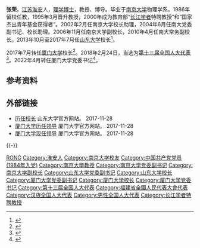 '''张荣'''{{BD|1964年|2月||catIdx=Zhang张}}，[[江苏|江苏]][[淮安|淮安]]人，[[理学|理学]][[博士|博士]]，教授、博导。毕业于[[南京大学|南京大学]]物理学系，1986年留校任教，1995年3月晋升教授，2000年成为教育部“[[长江学者|长江学者]]特聘教授”和“国家杰出青年基金获得者”。2002年2月任南京大学校长助理，2004年6月任南大党委副书记、校长助理。2006年11月任南京大学副校长，2010年4月任南大常务副校长。2013年10月至2017年7月任[[山东大学|山东大学]]校长<ref>{{cite web|url=http://www.view.sdu.edu.cn/new/2013/1023/57617.html|title=张荣任山东大学校长|publisher=山东大学|date=2013-10-23|accessdate=2013-10-23|archive-date=2015-05-22|archive-url=https://web.archive.org/web/20150522011520/http://www.view.sdu.edu.cn/new/2013/1023/57617.html|dead-url=yes}}</ref>。

2017年7月转任[[厦门大学|厦门大学]]校长<ref>{{cite web |url=http://district.ce.cn/newarea/sddy/201707/21/t20170721_24355329.shtml |language= |title=山东大学校长张荣调任厦门大学校长(简历) |publisher=中国经济网 |date=2017年7月21日 |accessdate= |archive-date=2019年5月21日 |archive-url=https://web.archive.org/web/20190521110513/http://district.ce.cn/newarea/sddy/201707/21/t20170721_24355329.shtml |dead-url=no }}</ref>。2018年2月24日，当选为[[第十三届全国人大代表|第十三届全国人大代表]]<ref>{{Cite web|title=（受权发布）中华人民共和国第十三届全国人民代表大会代表名单-中新网|url=http://www.chinanews.com/gn/2018/02-25/8453959.shtml|accessdate=2021-02-13|work=中新网|archive-date=2018-02-27|archive-url=https://web.archive.org/web/20180227031724/http://www.chinanews.com/gn/2018/02-25/8453959.shtml|dead-url=no}}</ref>。2022年4月转任厦门大学党委书记<ref>{{Cite web|title=张荣同志任厦门大学党委书记 张宗益同志任校长|url=http://www.moe.gov.cn/jyb_xwfb/gzdt_gzdt/s5987/202204/t20220401_612820.html|access-date=2022-04-08|work=中华人民共和国教育部|archive-date=2022-04-24|archive-url=https://web.archive.org/web/20220424173653/http://www.moe.gov.cn/jyb_xwfb/gzdt_gzdt/s5987/202204/t20220401_612820.html}}</ref>。

== 参考资料 ==
{{reflist}}

== 外部链接 ==
* [https://web.archive.org/web/20180131172906/http://www.sdu.edu.cn/2010/lrxz.html 历任校长] 山东大学官方网站。 2017-11-28
* [https://www.xmu.edu.cn/about/lirenlingdao 厦门大学历任领导] {{Wayback|url=https://www.xmu.edu.cn/about/lirenlingdao |date=20171201030935 }} 厦门大学官方网站。 2017-11-28
* [https://www.xmu.edu.cn/about/xianrenlingdao 厦门大学现任领导] {{Wayback|url=https://www.xmu.edu.cn/about/xianrenlingdao |date=20200705015307 }} 厦门大学官方网站。 2017-11-28

{{-}}
{{start box}}
{{s-ppo|cpc}}
{{s-before|[[张彦_(1969年)|张彦]]}}
{{s-title|中国共产党[[厦门大学|厦门大学]]委员会书记|2022年4月－}}
{{s-inc}}
{{s-edu}}
{{s-before|[[朱崇实|朱崇实]]}}
{{s-title|[[厦门大学|厦门大学]][[厦门大学历任校长列表|校长]]|2017年7月－2022年4月}}
{{s-after|[[张宗益|张宗益]]}}
{{s-before|[[徐显明|徐显明]]}}
{{s-title|[[山东大学|山东大学]]校长|2013年10月－2017年7月}}
{{s-after|[[樊丽明|樊丽明]]}}
{{end box}}

{{山东大学}}
{{厦门大学}}
{{第二批“长江学者奖励计划”特聘教授}}

{{DEFAULTSORT:Zhang张}}
[[Category:张姓|RONG]]
[[Category:淮安人|Category:淮安人]]
[[Category:南京大学校友|Category:南京大学校友]]
[[Category:中国共产党党员_(1984年入党)|Category:中国共产党党员 (1984年入党)]]
[[Category:南京大學教授|Category:南京大學教授]]
[[Category:南京大学党委副书记|Category:南京大学党委副书记]]
[[Category:南京大学副校长|Category:南京大学副校长]]
[[Category:山东大学党委副书记|Category:山东大学党委副书记]]
[[Category:山东大学校长|Category:山东大学校长]]
[[Category:厦门大学党委副书记|Category:厦门大学党委副书记]]
[[Category:厦门大学校长|Category:厦门大学校长]]
[[Category:厦门大学党委书记|Category:厦门大学党委书记]]
[[Category:第十三届全国人大代表|Category:第十三届全国人大代表]]
[[Category:福建省全國人民代表大會代表|Category:福建省全國人民代表大會代表]]
[[Category:汉族全国人大代表|Category:汉族全国人大代表]]
[[Category:男性全国人大代表|Category:男性全国人大代表]]
[[Category:长江学者特聘教授|Category:长江学者特聘教授]]